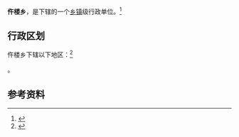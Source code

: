 {{中国乡级行政区|37/17/21/208/000}}

'''仵楼乡'''，是{{PRC admin/fullname|37/17/21/208/000|3}}下辖的一个[[乡镇|乡镇]]级行政单位。<ref>{{PRC admin/ref sgc|{{PRC admin/parent|37/17/21/208/000}}}}</ref>

== 行政区划 ==

仵楼乡下辖以下地区：<ref>{{PRC admin/ref sgc|37/17/21/208/000}}</ref>

{{PRC admin/children|37/17/21/208/000}}。

== 参考资料 ==

{{reflist}}

{{行政区划小作品}}
{{PRC admin/navcat|37/17/21/208/000}}